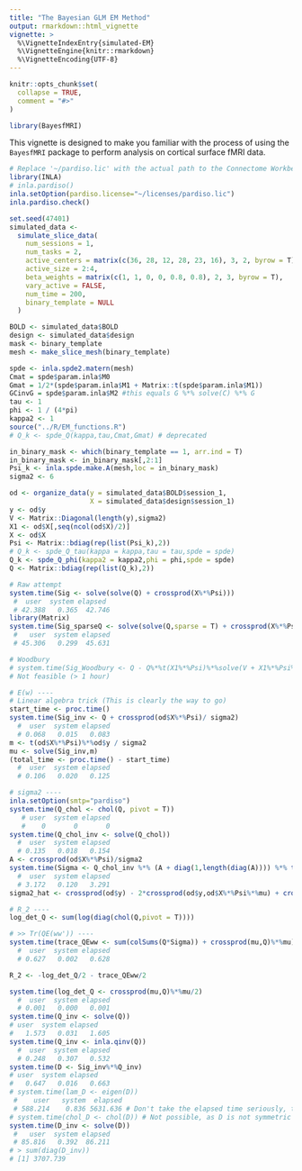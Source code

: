 ```yaml
---
title: "The Bayesian GLM EM Method"
output: rmarkdown::html_vignette
vignette: >
  %\VignetteIndexEntry{simulated-EM}
  %\VignetteEngine{knitr::rmarkdown}
  %\VignetteEncoding{UTF-8}
---
```


```r
knitr::opts_chunk$set(
  collapse = TRUE,
  comment = "#>"
)
```

```r
library(BayesfMRI)
```

This vignette is designed to make you familiar with the process of using the `BayesfMRI` package to perform analysis on cortical surface fMRI data.

```r
# Replace '~/pardiso.lic' with the actual path to the Connectome Workbench folder on your computer.
library(INLA)
# inla.pardiso()
inla.setOption(pardiso.license="~/licenses/pardiso.lic")
inla.pardiso.check()
```

```r
set.seed(47401)
simulated_data <-
  simulate_slice_data(
    num_sessions = 1,
    num_tasks = 2,
    active_centers = matrix(c(36, 28, 12, 28, 23, 16), 3, 2, byrow = T),
    active_size = 2:4,
    beta_weights = matrix(c(1, 1, 0, 0, 0.8, 0.8), 2, 3, byrow = T),
    vary_active = FALSE,
    num_time = 200,
    binary_template = NULL
  )
```

```r
BOLD <- simulated_data$BOLD
design <- simulated_data$design
mask <- binary_template
mesh <- make_slice_mesh(binary_template)
```


```r
spde <- inla.spde2.matern(mesh)
Cmat = spde$param.inla$M0
Gmat = 1/2*(spde$param.inla$M1 + Matrix::t(spde$param.inla$M1))
GCinvG = spde$param.inla$M2 #this equals G %*% solve(C) %*% G
tau <- 1
phi <- 1 / (4*pi)
kappa2 <- 1
source("../R/EM_functions.R")
# Q_k <- spde_Q(kappa,tau,Cmat,Gmat) # deprecated

in_binary_mask <- which(binary_template == 1, arr.ind = T)
in_binary_mask <- in_binary_mask[,2:1]
Psi_k <- inla.spde.make.A(mesh,loc = in_binary_mask)
sigma2 <- 6
```

```r
od <- organize_data(y = simulated_data$BOLD$session_1,
                    X = simulated_data$design$session_1)
y <- od$y
V <- Matrix::Diagonal(length(y),sigma2)
X1 <- od$X[,seq(ncol(od$X)/2)]
X <- od$X
Psi <- Matrix::bdiag(rep(list(Psi_k),2))
# Q_k <- spde_Q_tau(kappa = kappa,tau = tau,spde = spde)
Q_k <- spde_Q_phi(kappa2 = kappa2,phi = phi,spde = spde)
Q <- Matrix::bdiag(rep(list(Q_k),2))

# Raw attempt
system.time(Sig <- solve(solve(Q) + crossprod(X%*%Psi)))
 #  user  system elapsed 
 # 42.388   0.365  42.746
library(Matrix)
system.time(Sig_sparseQ <- solve(solve(Q,sparse = T) + crossprod(X%*%Psi)))
 #   user  system elapsed 
 # 45.306   0.299  45.631 

# Woodbury
# system.time(Sig_Woodbury <- Q - Q%*%t(X1%*%Psi)%*%solve(V + X1%*%Psi%*%Q%*%t(X1%*%Psi))%*%X1%*%Psi%*%Q)
# Not feasible (> 1 hour)

# E(w) ----
# Linear algebra trick (This is clearly the way to go)
start_time <- proc.time()
system.time(Sig_inv <- Q + crossprod(od$X%*%Psi)/ sigma2)
  #  user  system elapsed 
  # 0.068   0.015   0.083
m <- t(od$X%*%Psi)%*%od$y / sigma2
mu <- solve(Sig_inv,m)
(total_time <- proc.time() - start_time)
  #  user  system elapsed 
  # 0.106   0.020   0.125 

# sigma2 ----
inla.setOption(smtp="pardiso")
system.time(Q_chol <- chol(Q, pivot = T))
   # user  system elapsed 
   #    0       0       0
system.time(Q_chol_inv <- solve(Q_chol))
  #  user  system elapsed 
  # 0.135   0.018   0.154 
A <- crossprod(od$X%*%Psi)/sigma2
system.time(Sigma <- Q_chol_inv %*% (A + diag(1,length(diag(A)))) %*% t(Q_chol_inv))
  #  user  system elapsed 
  # 3.172   0.120   3.291
sigma2_hat <- crossprod(od$y) - 2*crossprod(od$y,od$X%*%Psi%*%mu) + crossprod(od$X%*%Psi%*%mu) + sum(colSums(A*Sigma))

# R_2 ----
log_det_Q <- sum(log(diag(chol(Q,pivot = T))))

# >> Tr(QE(ww')) ----
system.time(trace_QEww <- sum(colSums(Q*Sigma)) + crossprod(mu,Q)%*%mu)
  #  user  system elapsed 
  # 0.627   0.002   0.628

R_2 <- -log_det_Q/2 - trace_QEww/2

system.time(log_det_Q <- crossprod(mu,Q)%*%mu/2)
  #  user  system elapsed 
  # 0.001   0.000   0.001 
system.time(Q_inv <- solve(Q))
# user  system elapsed 
#   1.573   0.031   1.605
system.time(Q_inv <- inla.qinv(Q))
  #  user  system elapsed 
  # 0.248   0.307   0.532 
system.time(D <- Sig_inv%*%Q_inv)
# user  system elapsed 
#   0.647   0.016   0.663
# system.time(lam_D <- eigen(D))
 #    user   system  elapsed 
 # 588.214    0.836 5631.636 # Don't take the elapsed time seriously, the computer went to sleep
# system.time(chol_D <- chol(D)) # Not possible, as D is not symmetric
system.time(D_inv <- solve(D))
 #   user  system elapsed 
 # 85.816   0.392  86.211
# > sum(diag(D_inv))
# [1] 3707.739
```


